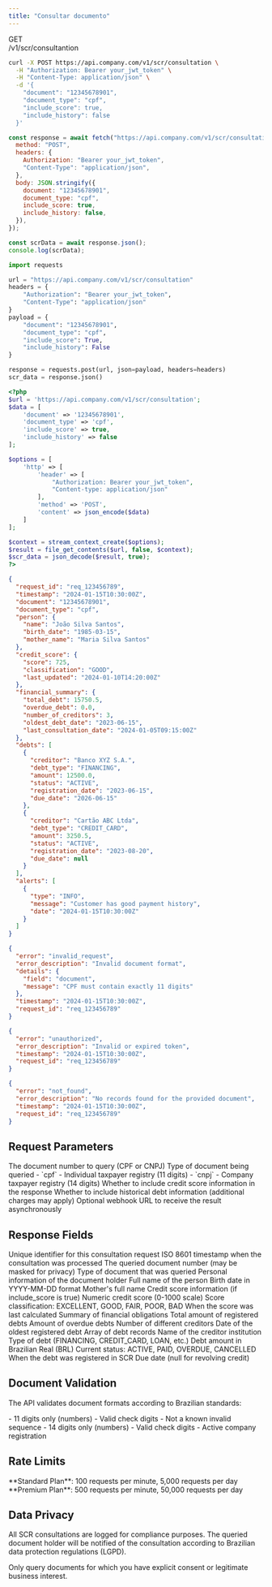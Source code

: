 ```yaml
---
title: "Consultar documento"
---
```


<div class="relative flex-1 flex gap-2 min-w-0 rounded-xl items-center cursor-pointer p-1.5 border-standard">
  <div class="method-pill rounded-lg font-bold px-1.5 py-0.5 text-sm leading-5 bg-blue-400/20 dark:bg-blue-400/20 text-blue-700 dark:text-blue-400">
    GET
  </div>
  /v1/scr/consultantion
</div>

<RequestExample>

```bash cURL
curl -X POST https://api.company.com/v1/scr/consultation \
  -H "Authorization: Bearer your_jwt_token" \
  -H "Content-Type: application/json" \
  -d '{
    "document": "12345678901",
    "document_type": "cpf",
    "include_score": true,
    "include_history": false
  }'
```

```javascript JavaScript
const response = await fetch("https://api.company.com/v1/scr/consultation", {
  method: "POST",
  headers: {
    Authorization: "Bearer your_jwt_token",
    "Content-Type": "application/json",
  },
  body: JSON.stringify({
    document: "12345678901",
    document_type: "cpf",
    include_score: true,
    include_history: false,
  }),
});

const scrData = await response.json();
console.log(scrData);
```

```python Python
import requests

url = "https://api.company.com/v1/scr/consultation"
headers = {
    "Authorization": "Bearer your_jwt_token",
    "Content-Type": "application/json"
}
payload = {
    "document": "12345678901",
    "document_type": "cpf",
    "include_score": True,
    "include_history": False
}

response = requests.post(url, json=payload, headers=headers)
scr_data = response.json()
```

```php PHP
<?php
$url = 'https://api.company.com/v1/scr/consultation';
$data = [
    'document' => '12345678901',
    'document_type' => 'cpf',
    'include_score' => true,
    'include_history' => false
];

$options = [
    'http' => [
        'header' => [
            "Authorization: Bearer your_jwt_token",
            "Content-type: application/json"
        ],
        'method' => 'POST',
        'content' => json_encode($data)
    ]
];

$context = stream_context_create($options);
$result = file_get_contents($url, false, $context);
$scr_data = json_decode($result, true);
?>
```

</RequestExample>

<ResponseExample>

```json Success Response (200)
{
  "request_id": "req_123456789",
  "timestamp": "2024-01-15T10:30:00Z",
  "document": "12345678901",
  "document_type": "cpf",
  "person": {
    "name": "João Silva Santos",
    "birth_date": "1985-03-15",
    "mother_name": "Maria Silva Santos"
  },
  "credit_score": {
    "score": 725,
    "classification": "GOOD",
    "last_updated": "2024-01-10T14:20:00Z"
  },
  "financial_summary": {
    "total_debt": 15750.5,
    "overdue_debt": 0.0,
    "number_of_creditors": 3,
    "oldest_debt_date": "2023-06-15",
    "last_consultation_date": "2024-01-05T09:15:00Z"
  },
  "debts": [
    {
      "creditor": "Banco XYZ S.A.",
      "debt_type": "FINANCING",
      "amount": 12500.0,
      "status": "ACTIVE",
      "registration_date": "2023-06-15",
      "due_date": "2026-06-15"
    },
    {
      "creditor": "Cartão ABC Ltda",
      "debt_type": "CREDIT_CARD",
      "amount": 3250.5,
      "status": "ACTIVE",
      "registration_date": "2023-08-20",
      "due_date": null
    }
  ],
  "alerts": [
    {
      "type": "INFO",
      "message": "Customer has good payment history",
      "date": "2024-01-15T10:30:00Z"
    }
  ]
}
```

```json Error Response (400)
{
  "error": "invalid_request",
  "error_description": "Invalid document format",
  "details": {
    "field": "document",
    "message": "CPF must contain exactly 11 digits"
  },
  "timestamp": "2024-01-15T10:30:00Z",
  "request_id": "req_123456789"
}
```

```json Error Response (401)
{
  "error": "unauthorized",
  "error_description": "Invalid or expired token",
  "timestamp": "2024-01-15T10:30:00Z",
  "request_id": "req_123456789"
}
```

```json Error Response (404)
{
  "error": "not_found",
  "error_description": "No records found for the provided document",
  "timestamp": "2024-01-15T10:30:00Z",
  "request_id": "req_123456789"
}
```

</ResponseExample>

## Request Parameters

<ParamField body="document" type="string" required>
  The document number to query (CPF or CNPJ)
</ParamField>

<ParamField body="document_type" type="string" required>
  Type of document being queried
  <Expandable title="Available options">
    - `cpf` - Individual taxpayer registry (11 digits) - `cnpj` - Company
    taxpayer registry (14 digits)
  </Expandable>
</ParamField>

<ParamField body="include_score" type="boolean" default="true">
  Whether to include credit score information in the response
</ParamField>

<ParamField body="include_history" type="boolean" default="false">
  Whether to include historical debt information (additional charges may apply)
</ParamField>

<ParamField body="callback_url" type="string">
  Optional webhook URL to receive the result asynchronously
</ParamField>

## Response Fields

<ResponseField name="request_id" type="string">
  Unique identifier for this consultation request
</ResponseField>

<ResponseField name="timestamp" type="string">
  ISO 8601 timestamp when the consultation was processed
</ResponseField>

<ResponseField name="document" type="string">
  The queried document number (may be masked for privacy)
</ResponseField>

<ResponseField name="document_type" type="string">
  Type of document that was queried
</ResponseField>

<ResponseField name="person" type="object">
  Personal information of the document holder
  <Expandable title="person properties">
    <ResponseField name="person.name" type="string">
      Full name of the person
    </ResponseField>
    <ResponseField name="person.birth_date" type="string">
      Birth date in YYYY-MM-DD format
    </ResponseField>
    <ResponseField name="person.mother_name" type="string">
      Mother's full name
    </ResponseField>
  </Expandable>
</ResponseField>

<ResponseField name="credit_score" type="object">
  Credit score information (if include_score is true)
  <Expandable title="credit_score properties">
    <ResponseField name="credit_score.score" type="integer">
      Numeric credit score (0-1000 scale)
    </ResponseField>
    <ResponseField name="credit_score.classification" type="string">
      Score classification: EXCELLENT, GOOD, FAIR, POOR, BAD
    </ResponseField>
    <ResponseField name="credit_score.last_updated" type="string">
      When the score was last calculated
    </ResponseField>
  </Expandable>
</ResponseField>

<ResponseField name="financial_summary" type="object">
  Summary of financial obligations
  <Expandable title="financial_summary properties">
    <ResponseField name="financial_summary.total_debt" type="number">
      Total amount of registered debts
    </ResponseField>
    <ResponseField name="financial_summary.overdue_debt" type="number">
      Amount of overdue debts
    </ResponseField>
    <ResponseField name="financial_summary.number_of_creditors" type="integer">
      Number of different creditors
    </ResponseField>
    <ResponseField name="financial_summary.oldest_debt_date" type="string">
      Date of the oldest registered debt
    </ResponseField>
  </Expandable>
</ResponseField>

<ResponseField name="debts" type="array">
  Array of debt records
  <Expandable title="debt object properties">
    <ResponseField name="debts[].creditor" type="string">
      Name of the creditor institution
    </ResponseField>
    <ResponseField name="debts[].debt_type" type="string">
      Type of debt (FINANCING, CREDIT_CARD, LOAN, etc.)
    </ResponseField>
    <ResponseField name="debts[].amount" type="number">
      Debt amount in Brazilian Real (BRL)
    </ResponseField>
    <ResponseField name="debts[].status" type="string">
      Current status: ACTIVE, PAID, OVERDUE, CANCELLED
    </ResponseField>
    <ResponseField name="debts[].registration_date" type="string">
      When the debt was registered in SCR
    </ResponseField>
    <ResponseField name="debts[].due_date" type="string">
      Due date (null for revolving credit)
    </ResponseField>
  </Expandable>
</ResponseField>

## Document Validation

The API validates document formats according to Brazilian standards:

<CardGroup cols={2}>
  <Card title="CPF Format" icon="user">
    - 11 digits only (numbers) - Valid check digits - Not a known invalid
    sequence
  </Card>
  <Card title="CNPJ Format" icon="building">
    - 14 digits only (numbers) - Valid check digits - Active company
    registration
  </Card>
</CardGroup>

## Rate Limits

<Info>
  **Standard Plan**: 100 requests per minute, 5,000 requests per day **Premium
  Plan**: 500 requests per minute, 50,000 requests per day
</Info>

## Data Privacy

All SCR consultations are logged for compliance purposes. The queried document holder will be notified of the consultation according to Brazilian data protection regulations (LGPD).

<Warning>
  Only query documents for which you have explicit consent or legitimate
  business interest.
</Warning>
